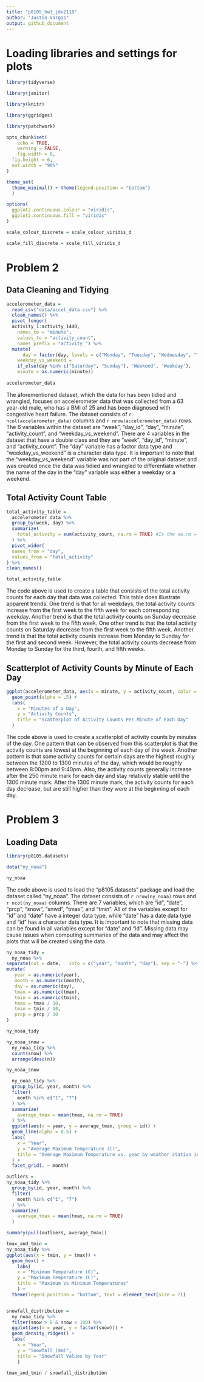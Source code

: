 ```yaml
---
title: "p8105_hw3_jdv2118"
author: "Justin Vargas"
output: github_document
---
```


# Loading libraries and settings for plots

```r
library(tidyverse)

library(janitor)

library(knitr)

library(ggridges)

library(patchwork)

opts_chunk$set(
	echo = TRUE,
	warning = FALSE,
	fig.width = 8, 
  fig.height = 6,
  out.width = "90%"
)

theme_set(
  theme_minimal() + theme(legend.position = "bottom")
  )

options(
  ggplot2.continuous.colour = "viridis",
  ggplot2.continuous.fill = "viridis"
)

scale_colour_discrete = scale_colour_viridis_d

scale_fill_discrete = scale_fill_viridis_d
```

# Problem 2

## Data Cleaning and Tidying

```r
accelerometer_data = 
  read_csv("data/accel_data.csv") %>%
  clean_names() %>%
  pivot_longer(
  activity_1:activity_1440,
    names_to = "minute",
    values_to = "activity_count",
    names_prefix = "activity_") %>%
  mutate(
      day = factor(day, levels = c("Monday", "Tuesday", "Wednesday", "Thursday", "Friday", "Saturday", "Sunday")),
    weekday_vs_weekend =
    if_else(day %in% c("Saturday", "Sunday"), 'Weekend', 'Weekday'), 
    minute = as.numeric(minute))
    
accelerometer_data
```

The aforementioned dataset, which the data for has been tidied and wrangled, focuses on accelerometer data that was collected from a 63 year-old male, who has a BMI of 25 and has been diagnosed with congestive heart failure.  The dataset consists of `r ncol(accelerometer_data)` columns and `r nrow(accelerometer_data)` rows.  The 6 variables within the dataset are "week", "day_id", "day", "minute", "activity_count", and "weekday_vs_weekend".  There are 4 variables in the dataset that have a double class and they are "week", "day_id", "minute", and "activity_count".  The "day" variable has a factor data type and "weekday_vs_weekend" is a character data type.  It is important to note that the "weekday_vs_weekend" variable was not part of the original dataset and was created once the data was tidied and wrangled to differentiate whether the name of the day in the "day" variable was either a weekday or a weekend.

## Total Activity Count Table

```r
total_activity_table =  
  accelerometer_data %>%
  group_by(week, day) %>%
  summarize(
    total_activity = sum(activity_count, na.rm = TRUE) #Is the na.rm = TRUE necessary?
  ) %>%
  pivot_wider(
  names_from = "day",
  values_from = "total_activity"
) %>%
clean_names()

total_activity_table
```

The code above is used to create a table that consists of the total activity counts for each day that data was collected.  This table does illustrate apparent trends.  One trend is that for all weekdays, the total activity counts increase from the first week to the fifth week for each corresponding weekday.  Another trend is that the total activity counts on Sunday decrease from the first week to the fifth week.  One other trend is that the total activity counts on Saturday decrease from the first week to the fifth week.  Another trend is that the total activity counts increase from Monday to Sunday for the first and second week.  However, the total activity counts decrease from Monday to Sunday for the third, fourth, and fifth weeks.

## Scatterplot of Activity Counts by Minute of Each Day

```r
ggplot(accelerometer_data, aes(x = minute, y = activity_count, color = day)) + 
  geom_point(alpha = .5) +
  labs(
    x = "Minutes of a Day",
    y = "Activity Counts",
    title = "Scatterplot of Activity Counts Per Minute of Each Day"
  )
```

The code above is used to create a scatterplot of activity counts by minutes of the day.  One pattern that can be observed from this scatterplot is that the activity counts are lowest at the beginning of each day of the week.  Another pattern is that some activity counts for certain days are the highest roughly between the 1200 to 1300 minutes of the day, which would be roughly between 8:00pm and 9:40pm.  Also, the activity counts generally increase after the 250 minute mark for each day and stay relatively stable until the 1300 minute mark.  After the 1300 minute mark, the activity counts for each day decrease, but are still higher than they were at the beginning of each day.

# Problem 3 

## Loading Data 

```r
library(p8105.datasets)

data("ny_noaa")

ny_noaa
```

The code above is used to load the "p8105.datasets" package and load the dataset called "ny_noaa".  The dataset consists of `r nrow(ny_noaa)` rows and `r ncol(ny_noaa)` columns.  There are 7 variables, which are "id", "date", "prcp", "snow", "snwd", "tmax", and "tmin".  All of the variables except for "id" and "date" have a integer data type, while "date" has a date data type and "id" has a character data type.  It is important to note that missing data can be found in all variables except for "date" and "id".  Missing data may cause issues when computing summaries of the data and may affect the plots that will be created using the data.

```r
ny_noaa_tidy =
  ny_noaa %>%
separate(col = date,   into = c("year", "month", "day"), sep = "-") %>%
mutate(
   year = as.numeric(year),
   month = as.numeric(month),
   day = as.numeric(day),
   tmax = as.numeric(tmax),
   tmin = as.numeric(tmin),
   tmax = tmax / 10,
   tmin = tmin / 10,
   prcp = prcp / 10
)

ny_noaa_tidy
```

```r
ny_noaa_snow = 
  ny_noaa_tidy %>%
  count(snow) %>%
  arrange(desc(n))

ny_noaa_snow
```

```r
  ny_noaa_tidy %>% 
  group_by(id, year, month) %>%
  filter(
    month %in% c("1", "7")
  ) %>% 
  summarize(
    average_tmax = mean(tmax, na.rm = TRUE)
  ) %>%
  ggplot(aes(x = year, y = average_tmax, group = id)) +
  geom_line(alpha = 0.5) +
  labs(
    x = "Year",
    y = "Average Maximum Temperature (C)",
    title = "Average Maximum Temperature vs. year by weather station in January and July",
  ) +
  facet_grid(. ~ month)
```

```r
outliers =
ny_noaa_tidy %>% 
  group_by(id, year, month) %>%
  filter(
    month %in% c("1", "7")
  ) %>% 
  summarize(
    average_tmax = mean(tmax, na.rm = TRUE)
  )

summary(pull(outliers, average_tmax))
```

```r
tmax_and_tmin =
ny_noaa_tidy %>% 
ggplot(aes(x = tmin, y = tmax)) +
  geom_hex() +
    labs(
    x = "Minimum Temperature (C)",
    y = "Maximum Temperature (C)",
    title = "Maximum Vs Minimum Temperatures"
    ) + 
  theme(legend.position = "bottom", text = element_text(size = 7))


snowfall_distribution =
  ny_noaa_tidy %>% 
  filter(snow > 0 & snow < 100) %>%
  ggplot(aes(x = year, y = factor(snow))) +
  geom_density_ridges() +
  labs(
    x = "Year",
    y = "Snowfall (mm)",
    title = "Snowfall Values by Year"
    ) 

tmax_and_tmin / snowfall_distribution
```

